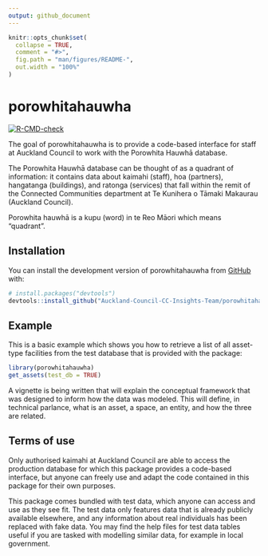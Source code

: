 ```yaml
---
output: github_document
---
```


<!-- README.md is generated from README.Rmd. Please edit that file -->

```r
knitr::opts_chunk$set(
  collapse = TRUE,
  comment = "#>",
  fig.path = "man/figures/README-",
  out.width = "100%"
)
```

# porowhitahauwha

<!-- badges: start -->
[![R-CMD-check](https://github.com/Auckland-Council-CC-Insights-Team/porowhitahauwha/actions/workflows/R-CMD-check.yaml/badge.svg)](https://github.com/Auckland-Council-CC-Insights-Team/porowhitahauwha/actions/workflows/R-CMD-check.yaml)
<!-- badges: end -->

The goal of porowhitahauwha is to provide a code-based interface for staff at
Auckland Council to work with the Porowhita Hauwhā database.

The Porowhita Hauwhā database can be thought of as a quadrant of information:
it contains data about kaimahi (staff), hoa (partners), hangatanga (buildings),
and ratonga (services) that fall within the remit of the Connected Communities
department at Te Kunihera o Tāmaki Makaurau (Auckland Council).

Porowhita hauwhā is a kupu (word) in te Reo Māori which means "quadrant".

## Installation

You can install the development version of porowhitahauwha from [GitHub](https://github.com/) with:

``` r
# install.packages("devtools")
devtools::install_github("Auckland-Council-CC-Insights-Team/porowhitahauwha")
```

## Example

This is a basic example which shows you how to retrieve a list of all asset-type
facilities from the test database that is provided with the package:

```r
library(porowhitahauwha)
get_assets(test_db = TRUE)
```

A vignette is being written that will explain the conceptual framework that was
designed to inform how the data was modeled. This will define, in technical parlance,
what is an asset, a space, an entity, and how the three are related.

## Terms of use

Only authorised kaimahi at Auckland Council are able to access the production database
for which this package provides a code-based interface, but anyone can freely use
and adapt the code contained in this package for their own purposes.

This package comes bundled with test data, which anyone can access and use
as they see fit. The test data only features data that is already publicly
available elsewhere, and any information about real individuals has been replaced
with fake data. You may find the help files for test data tables useful
if you are tasked with modelling similar data, for example in local government.
